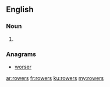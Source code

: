 ==English==

===Noun===
{{head|en}}

# {{plural of|rower}}

===Anagrams===
* [[worser#English|worser]]

[[ar:rowers]]
[[fr:rowers]]
[[ku:rowers]]
[[my:rowers]]